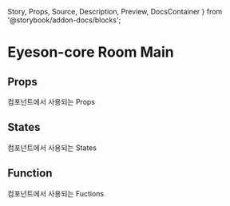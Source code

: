 

  Story,
  Props,
  Source,
  Description,
  Preview,
  DocsContainer
} from '@storybook/addon-docs/blocks';

# Eyeson-core Room Main
<Description of={RoomMainComponent} />

## Props
컴포넌트에서 사용되는 Props
<Props of={RoomMainComponent} />

## States
컴포넌트에서 사용되는 States
<RoomMainStates />

## Function
컴포넌트에서 사용되는 Fuctions
<RoomMainFunctions />